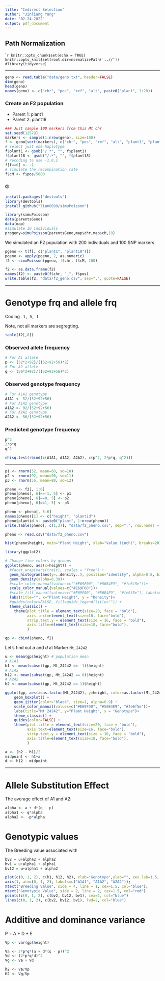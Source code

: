 ```yaml
---
title: "Indirect Selection"
author: "Jinliang Yang"
date: "02-24-2022"
output: pdf_document
---
```


## Path Normalization

````r
knitr::opts_chunk$set(echo = TRUE) 
knitr::opts_knit$set(root.dir=normalizePath('..//')) 
#library(tidyverse)
```

--------------------------------

```r
geno <- read.table("data/geno.txt", header=FALSE)
dim(geno)
head(geno)
names(geno) <- c("chr", "pos", "ref", "alt", paste0("plant", 1:20))
```


### Create an F2 population

- Parent 1: plant1
- Parent 2: plant18

```r
### Just sample 100 markers from this Mt chr
set.seed(12579)
markers <- sample(1:nrow(geno), size=100)
f <- geno[sort(markers), c("chr", "pos", "ref", "alt", "plant1", "plant18")]
# select just one haplotype
f$plant1 <- gsub("/.*", "", f$plant1)
f$plant18 <- gsub("/.*", "", f$plant18)
# recoding to use -1,0,1
f[f==0] <- -1
# simulate the recombination rate
f$cM <- f$pos/5000
```


### G

```r
install.packages("devtools")
library(devtools)
install_github("lian0090/simuPoisson")
```

```r
library(simuPoisson)
data(parentsGeno)
data(map)
#simulate 10 individuals
progeny=simuPoisson(parentsGeno,map$chr,map$cM,10)
```


We simulated an F2 population with 200 individuals and 100 SNP markers

```r
pgeno <- t(f[, c("plant1", "plant18")])
pgeno <- apply(pgeno, 2, as.numeric)
f2 <- simuPoisson(pgeno, f$chr, f$cM, 200)

f2 <- as.data.frame(f2)
names(f2) <- paste0(f$chr, "_", f$pos)
write.table(f2, "data/f2_geno.csv", sep=",", quote=FALSE)
```

---

# Genotype frq and allele frq

Coding `-1, 0, 1`

Note, not all markers are segregting.
```r
table(f2[,6])
```

### Observed allele frequency

```r
# For A1 allele
p <- (52*2+92)/((52+92+56)*2)
# For A2 allele
q <- (56*2+92)/((52+92+56)*2)
```


### Observed genotype frequency

```r
# For A1A1 genotype
A1A1 <- 52/(52+92+56)
# For A1A2 genotype
A1A2 <- 92/(52+92+56)
# For A2A2 genotype
A2A2 <- 56/(52+92+56)
```


### Predicted genotype frequency

```r
p^2
2*p*q
q^2
```
```r
chisq.test(rbind(c(A1A1, A1A2, A2A2), c(p^2, 2*p*q, q^2)))
```

---

```r
p1 <- rnorm(52, mean=60, sd=10)
p2 <- rnorm(92, mean=90, sd=11)
p3 <- rnorm(56, mean=80, sd=12)

pheno <- f2[, 1:6]
pheno[pheno[, 6]==-1, 5] <- p1
pheno[pheno[, 6]==0, 5] <- p2
pheno[pheno[, 6]==1, 5] <- p3

pheno <- pheno[, 5:6]
names(pheno)[1] <- c("height", "plantid")
pheno$plantid <- paste0("plant", 1:nrow(pheno))
write.table(pheno[, c(1,3)], "data/f2_pheno.csv", sep=",", row.names = FALSE, quote=FALSE)
```


```r
pheno <- read.csv("data/f2_pheno.csv")

hist(pheno$height, main="Plant Height", xlab="Value (inch)", breaks=20)
```


```r
library(ggplot2)

# Change line colors by groups
ggplot(pheno, aes(x=height)) +
  #facet_wrap(vars(trait), scales = "free") +
  geom_histogram(aes(y=..density..), position="identity", alpha=0.8, bins=20)+
  geom_density(alpha=0.38)+
  #scale_color_manual(values=c("#E69F00", "#56B4E9", "#fe6f5e"))+
  scale_color_manual(values=c("#E69F00"))+
  #scale_fill_manual(values=c("#E69F00", "#56B4E9", "#fe6f5e"), labels=c("HE", "HO", "Nip"))+
  labs(title="", x="Plant Height", y = "Density")+
  #guides(color=FALSE, fill=guide_legend(title="")) +
  theme_classic() +
    theme(plot.title = element_text(size=20, face = "bold"), 
          axis.text=element_text(size=16, face="bold"),
          strip.text.y = element_text(size = 16, face = "bold"),
          axis.title=element_text(size=18, face="bold"),
          )

```


```r
gp <- cbind(pheno, f2)
```


Let's find out $a$ and $d$ at Marker `Mt_24242`

```r
u <- mean(gp$height) # population mean
# A1A1
h1 <- mean(subset(gp, Mt_24242 == -1)$height) 
# A1A2
h12 <- mean(subset(gp, Mt_24242 == 0)$height)
# A2A2
h2 <- mean(subset(gp, Mt_24242 == 1)$height)
```

```r

ggplot(gp, aes(x=as.factor(Mt_24242), y=height, color=as.factor(Mt_24242))) +
    geom_boxplot() +
    geom_jitter(color="black", size=1, alpha=0.9) +
    scale_color_manual(values=c("#E69F00", "#56B4E9", "#fe6f5e"))+
    labs(title="Mt_24242", y="Plant Height", x = "Genotype")+
    theme_classic() +
    guides(color=FALSE) +
    theme(plot.title = element_text(size=20, face = "bold"), 
          axis.text=element_text(size=16, face="bold"),
          strip.text.y = element_text(size = 16, face = "bold"),
          axis.title=element_text(size=18, face="bold"),
          )
```


```r
a <- (h2 - h1)/2
midpoint <- h1+a
d <- h12 - midpoint
```

---

# Allele Substitution Effect

The average effect of A1 and A2:

```r
alpha <- a + d*(q - p)
alpha1 <- q*alpha
alpha2 <- -p*alpha
```

# Genotypic values

The Breeding value associated with 

```r
bv2 = u+alpha2 + alpha2
bv1 = u+alpha1 + alpha1
bv12 = u+alpha1 + alpha2
```



```r
plot(c(0, 1, 2), c(h1, h12, h2), xlab="Genotype",ylab="", cex.lab=1.5, xaxt="n", pch=17, cex=2, col="red", ylim=c(60, 95)); 
axis(1, at=c(0, 1, 2), labels=c("A1A1", "A1A2", "A2A2")); 
mtext("Breeding Value", side = 4, line = 1, cex=1.5, col="blue"); 
mtext("Genotypic Value", side = 2, line = 2, cex=1.5, col="red")
points(c(0, 1, 2), c(bv2, bv12, bv1), cex=2, col="blue")
lines(c(0, 1, 2), c(bv2, bv12, bv1), lwd=2, col="blue")
```


# Additive and dominance variance

P = A + D + E

```r
Vp <- var(gp$height)
```

```r
Va <- 2*p*q*(a + d*(q - p))^2
Vd <- (2*p*q*d)^2
Vg <- Va + Vd
```

```r
h2 <- Va/Vp
H2 <- Vg/Vp
```


